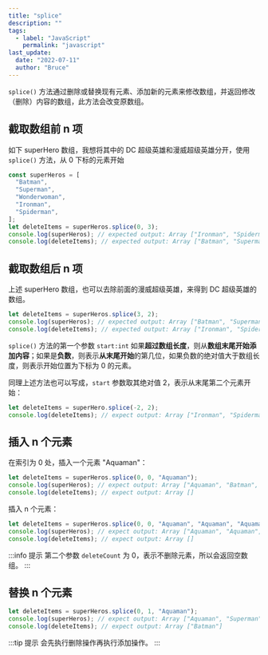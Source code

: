 ```yaml
---
title: "splice"
description: ""
tags:
  - label: "JavaScript"
    permalink: "javascript"
last_update:
  date: "2022-07-11"
  author: "Bruce"
---
```



`splice()` 方法通过<TH>删除</TH>或<TH>替换</TH>现有元素、<TH>添加</TH>新的元素来修改数组，并<TH>返回修改（删除）内容的数组</TH>，此方法<TH>会改变原数组</TH>。

## 截取数组前 n 项

如下 superHero 数组，我想将其中的 DC 超级英雄和漫威超级英雄分开，使用 `splice()` 方法，从 0 下标的元素开始

```javascript
const superHeros = [
  "Batman",
  "Superman",
  "Wonderwoman",
  "Ironman",
  "Spiderman",
];
let deleteItems = superHeros.splice(0, 3);
console.log(superHeros); // expected output: Array ["Ironman", "Spiderman"]
console.log(deleteItems); // expected output: Array ["Batman", "Superman", "Wonderwoman"]
```

## 截取数组后 n 项

上述 superHero 数组，也可以去除前面的漫威超级英雄，来得到 DC 超级英雄的数组。

```javascript
let deleteItems = superHeros.splice(3, 2);
console.log(superHeros); // expected output: Array ["Batman", "Superman", "Wonderwoman"]
console.log(deleteItems); // expected output: Array ["Ironman", "Spiderman"]
```

`splice()` 方法的第一个参数 `start:int` 如果**超过数组长度**，则从**数组末尾开始添加内容**；如果是**负数**，则表示**从末尾开始**的第几位，如果负数的绝对值大于数组长度，则表示开始位置为下标为 0 的元素。

同理上述方法也可以写成，`start` 参数取其绝对值 2，表示从末尾第二个元素开始：

```javascript
let deleteItems = superHero.splice(-2, 2);
console.log(deleteItems); // expect output: Array ["Ironman", "Spiderman"]
```

## 插入 n 个元素

在索引为 0 处，插入一个元素 "Aquaman"：

```javascript
let deleteItems = superHeros.splice(0, 0, "Aquaman");
console.log(superHeros); // expect output: Array ["Aquaman", "Batman", "Superman", "Wonderwoman", "Ironman", "Spiderman"]
console.log(deleteItems); // expect output: Array []
```

插入 n 个元素：

```javascript
let deleteItems = superHeros.splice(0, 0, "Aquaman", "Aquaman", "Aquaman");
console.log(superHeros); // expect output: Array ["Aquaman", "Aquaman", "Aquaman", "Batman", "Superman", "Wonderwoman", "Ironman", "Spiderman"]
console.log(deleteItems); // expect output: Array []
```

:::info 提示
第二个参数 `deleteCount` 为 0，表示不删除元素，所以会返回空数组。
:::

## 替换 n 个元素

```javascript
let deleteItems = superHeros.splice(0, 1, "Aquaman");
console.log(superHeros); // expect output: Array ["Aquaman", "Superman", "Wonderwoman", "Ironman", "Spiderman"]
console.log(deleteItems); // expect output: Array ["Batman"]
```

:::tip 提示
会<TH>先执行删除操作</TH>再执行添加操作。
:::

